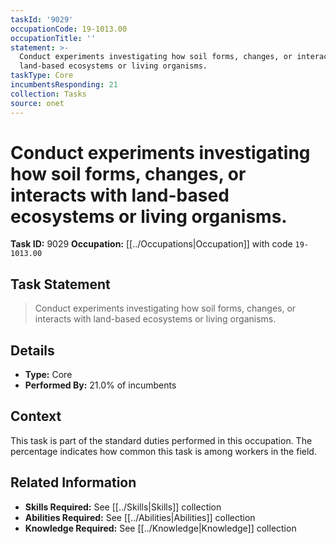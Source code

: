 ```yaml
---
taskId: '9029'
occupationCode: 19-1013.00
occupationTitle: ''
statement: >-
  Conduct experiments investigating how soil forms, changes, or interacts with
  land-based ecosystems or living organisms.
taskType: Core
incumbentsResponding: 21
collection: Tasks
source: onet
---
```

# Conduct experiments investigating how soil forms, changes, or interacts with land-based ecosystems or living organisms.

**Task ID:** 9029
**Occupation:** [[../Occupations|Occupation]] with code `19-1013.00`

## Task Statement

> Conduct experiments investigating how soil forms, changes, or interacts with land-based ecosystems or living organisms.

## Details

- **Type:** Core
- **Performed By:** 21.0% of incumbents

## Context

This task is part of the standard duties performed in this occupation. The percentage indicates how common this task is among workers in the field.

## Related Information

- **Skills Required:** See [[../Skills|Skills]] collection
- **Abilities Required:** See [[../Abilities|Abilities]] collection
- **Knowledge Required:** See [[../Knowledge|Knowledge]] collection

